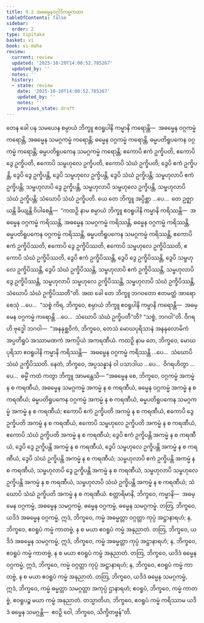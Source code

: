 ```yaml
---
title: 9.2 အဓမ္မေနဝဂ္ဂါဒိကမ္မကထာ
tableOfContents: false
sidebar:
  order: 2
type: tipitaka
basket: vi
book: vi-maha
review:
  current: review
  updated: '2025-10-20T14:00:52.785267'
  updated_by: ''
  notes: ''
  history:
  - state: review
    date: '2025-10-20T14:00:52.785267'
    updated_by: ''
    notes: ''
    previous_state: draft
---
```



<DynamicBreadcrumb />


<ReviewStatus review={frontmatter.review} showDetails={true} />

<HypothesisAnnotation frontmatter={frontmatter} />

<Division number="382" book="vi-maha" e="ch" v="3" p="434">

<Paragraph number="1781" book="vi-maha">
တေန ခေါ ပန သမယေန စမ္ပာယံ ဘိက္ခူ ဧဝရူပါနိ ကမ္မာနိ ကရောန္တိ—  အဓမ္မေန ဝဂ္ဂကမ္မံ ကရောန္တိ, အဓမ္မေန သမဂ္ဂကမ္မံ ကရောန္တိ; ဓမ္မေန ဝဂ္ဂကမ္မံ ကရောန္တိ, ဓမ္မပတိရူပကေန ဝဂ္ဂကမ္မံ ကရောန္တိ; ဓမ္မပတိရူပကေန သမဂ္ဂကမ္မံ ကရောန္တိ; ဧကောပိ ဧကံ ဥက္ခိပတိ, ဧကောပိ ဒွေ ဥက္ခိပတိ, ဧကောပိ သမ္ဗဟုလေ ဥက္ခိပတိ, ဧကောပိ သံဃံ ဥက္ခိပတိ; ဒွေပိ ဧကံ ဥက္ခိပန္တိ, ဒွေပိ ဒွေ ဥက္ခိပန္တိ, ဒွေပိ သမ္ဗဟုလေ ဥက္ခိပန္တိ, ဒွေပိ သံဃံ ဥက္ခိပန္တိ; သမ္ဗဟုလာပိ ဧကံ ဥက္ခိပန္တိ; သမ္ဗဟုလာပိ ဒွေ ဥက္ခိပန္တိ, သမ္ဗဟုလာပိ သမ္ဗဟုလေ ဥက္ခိပန္တိ, သမ္ဗဟုလာပိ သံဃံ ဥက္ခိပန္တိ; သံဃောပိ သံဃံ ဥက္ခိပတိ.
</Paragraph>

<Paragraph number="1782" book="vi-maha">
ယေ တေ ဘိက္ခူ အပ္ပိစ္ဆာ …ပေ…  တေ ဥဇ္ဈာယန္တိ ခိယျန္တိ ဝိပါစေန္တိ—  “ကထဉှိ နာမ စမ္ပာယံ ဘိက္ခူ ဧဝရူပါနိ ကမ္မာနိ ကရိဿန္တိ—  အဓမ္မေန ဝဂ္ဂကမ္မံ ကရိဿန္တိ, အဓမ္မေန သမဂ္ဂကမ္မံ ကရိဿန္တိ, ဓမ္မေန ဝဂ္ဂကမ္မံ ကရိဿန္တိ, ဓမ္မပတိရူပကေန ဝဂ္ဂကမ္မံ ကရိဿန္တိ, ဓမ္မပတိရူပကေန သမဂ္ဂကမ္မံ ကရိဿန္တိ, ဧကောပိ ဧကံ ဥက္ခိပိဿတိ, ဧကောပိ ဒွေ ဥက္ခိပိဿတိ, ဧကောပိ သမ္ဗဟုလေ ဥက္ခိပိဿတိ, ဧကောပိ သံဃံ ဥက္ခိပိဿတိ, ဒွေပိ ဧကံ ဥက္ခိပိဿန္တိ, ဒွေပိ ဒွေ ဥက္ခိပိဿန္တိ, ဒွေပိ သမ္ဗဟုလေ ဥက္ခိပိဿန္တိ, ဒွေပိ သံဃံ ဥက္ခိပိဿန္တိ, သမ္ဗဟုလာပိ ဧကံ ဥက္ခိပိဿန္တိ, သမ္ဗဟုလာပိ ဒွေ ဥက္ခိပိဿန္တိ, သမ္ဗဟုလာပိ သမ္ဗဟုလေ ဥက္ခိပိဿန္တိ, သမ္ဗဟုလာပိ သံဃံ ဥက္ခိပိဿန္တိ, သံဃောပိ သံဃံ ဥက္ခိပိဿတီ”တိ.
</Paragraph>

<Paragraph number="1783" book="vi-maha">
အထ ခေါ တေ ဘိက္ခူ ဘဂဝတော ဧတမတ္ထံ အာရောစေသုံ …ပေ…  “သစ္စံ ကိရ, ဘိက္ခဝေ, စမ္ပာယံ ဘိက္ခူ ဧဝရူပါနိ ကမ္မာနိ ကရောန္တိ—  အဓမ္မေန ဝဂ္ဂကမ္မံ ကရောန္တိ …ပေ…  သံဃောပိ သံဃံ ဥက္ခိပတီ”တိ? “သစ္စံ, ဘဂဝါ”တိ. ဝိဂရဟိ ဗုဒ္ဓေါ ဘဂဝါ—  “အနနုစ္ဆဝိကံ, ဘိက္ခဝေ, တေသံ မောဃပုရိသာနံ အနနုလောမိကံ အပ္ပတိရူပံ အဿာမဏကံ အကပ္ပိယံ အကရဏီယံ. ကထဉှိ နာမ တေ, ဘိက္ခဝေ, မောဃပုရိသာ ဧဝရူပါနိ ကမ္မာနိ ကရိဿန္တိ—  အဓမ္မေန ဝဂ္ဂကမ္မံ ကရိဿန္တိ …ပေ…  သံဃောပိ သံဃံ ဥက္ခိပိဿတိ. နေတံ, ဘိက္ခဝေ, အပ္ပသန္နာနံ ဝါ ပသာဒါယ …ပေ…  ဝိဂရဟိတွာ …ပေ…  ဓမ္မိံ ကထံ ကတွာ ဘိက္ခူ အာမန္တေသိ—
</Paragraph>

</Division>
<Division number="383" book="vi-maha" e="ch" v="3" p="435">

<Paragraph number="1784" book="vi-maha">
“အဓမ္မေန စေ, ဘိက္ခဝေ, ဝဂ္ဂကမ္မံ အကမ္မံ န စ ကရဏီယံ, အဓမ္မေန သမဂ္ဂကမ္မံ အကမ္မံ န စ ကရဏီယံ, ဓမ္မေန ဝဂ္ဂကမ္မံ အကမ္မံ န စ ကရဏီယံ; ဓမ္မပတိရူပကေန ဝဂ္ဂကမ္မံ အကမ္မံ န စ ကရဏီယံ, ဓမ္မပတိရူပကေန သမဂ္ဂကမ္မံ အကမ္မံ န စ ကရဏီယံ; ဧကောပိ ဧကံ ဥက္ခိပတိ အကမ္မံ န စ ကရဏီယံ, ဧကောပိ ဒွေ ဥက္ခိပတိ အကမ္မံ န စ ကရဏီယံ, ဧကောပိ သမ္ဗဟုလေ ဥက္ခိပတိ အကမ္မံ န စ ကရဏီယံ, ဧကောပိ သံဃံ ဥက္ခိပတိ အကမ္မံ န စ ကရဏီယံ; ဒွေပိ ဧကံ ဥက္ခိပန္တိ အကမ္မံ န စ ကရဏီယံ, ဒွေပိ ဒွေ ဥက္ခိပန္တိ အကမ္မံ န စ ကရဏီယံ, ဒွေပိ သမ္ဗဟုလေ ဥက္ခိပန္တိ အကမ္မံ န စ ကရဏီယံ, ဒွေပိ သံဃံ ဥက္ခိပန္တိ အကမ္မံ န စ ကရဏီယံ; သမ္ဗဟုလာပိ ဧကံ ဥက္ခိပန္တိ အကမ္မံ န စ ကရဏီယံ, သမ္ဗဟုလာပိ ဒွေ ဥက္ခိပန္တိ အကမ္မံ န စ ကရဏီယံ, သမ္ဗဟုလာပိ သမ္ဗဟုလေ ဥက္ခိပန္တိ အကမ္မံ န စ ကရဏီယံ, သမ္ဗဟုလာပိ သံဃံ ဥက္ခိပန္တိ အကမ္မံ န စ ကရဏီယံ; သံဃောပိ သံဃံ ဥက္ခိပတိ အကမ္မံ န စ ကရဏီယံ.
</Paragraph>

</Division>
<Division number="384" book="vi-maha" e="ch" v="3" p="435">

<Paragraph number="1785" book="vi-maha">
စတ္တာရိမာနိ, ဘိက္ခဝေ, ကမ္မာနိ—  အဓမ္မေန ဝဂ္ဂကမ္မံ, အဓမ္မေန သမဂ္ဂကမ္မံ, ဓမ္မေန ဝဂ္ဂကမ္မံ, ဓမ္မေန သမဂ္ဂကမ္မံ. တတြ, ဘိက္ခဝေ, ယဒိဒံ အဓမ္မေန ဝဂ္ဂကမ္မံ, ဣဒံ, ဘိက္ခဝေ, ကမ္မံ အဓမ္မတ္တာ ဝဂ္ဂတ္တာ ကုပ္ပံ အဋ္ဌာနာရဟံ; န, ဘိက္ခဝေ, ဧဝရူပံ ကမ္မံ ကာတဗ္ဗံ, န စ မယာ ဧဝရူပံ ကမ္မံ အနုညာတံ. တတြ, ဘိက္ခဝေ, ယဒိဒံ အဓမ္မေန သမဂ္ဂကမ္မံ, ဣဒံ, ဘိက္ခဝေ, ကမ္မံ အဓမ္မတ္တာ ကုပ္ပံ အဋ္ဌာနာရဟံ; န, ဘိက္ခဝေ, ဧဝရူပံ ကမ္မံ ကာတဗ္ဗံ, န စ မယာ ဧဝရူပံ ကမ္မံ အနုညာတံ. တတြ, ဘိက္ခဝေ, ယဒိဒံ ဓမ္မေန ဝဂ္ဂကမ္မံ, ဣဒံ, ဘိက္ခဝေ, ကမ္မံ ဝဂ္ဂတ္တာ ကုပ္ပံ အဋ္ဌာနာရဟံ; န, ဘိက္ခဝေ, ဧဝရူပံ ကမ္မံ ကာတဗ္ဗံ, န စ မယာ ဧဝရူပံ ကမ္မံ အနုညာတံ. တတြ, ဘိက္ခဝေ, ယဒိဒံ ဓမ္မေန သမဂ္ဂကမ္မံ, ဣဒံ, ဘိက္ခဝေ, ကမ္မံ ဓမ္မတ္တာ သမဂ္ဂတ္တာ အကုပ္ပံ ဌာနာရဟံ; ဧဝရူပံ, ဘိက္ခဝေ, ကမ္မံ ကာတဗ္ဗံ, ဧဝရူပဉ္စ မယာ ကမ္မံ အနုညာတံ. တသ္မာတိဟ, ဘိက္ခဝေ, ဧဝရူပံ ကမ္မံ ကရိဿာမ ယဒိဒံ ဓမ္မေန သမဂ္ဂန္တိ—  ဧဝဉှိ ဝေါ, ဘိက္ခဝေ, သိက္ခိတဗ္ဗန်”တိ.
</Paragraph>
</Division>